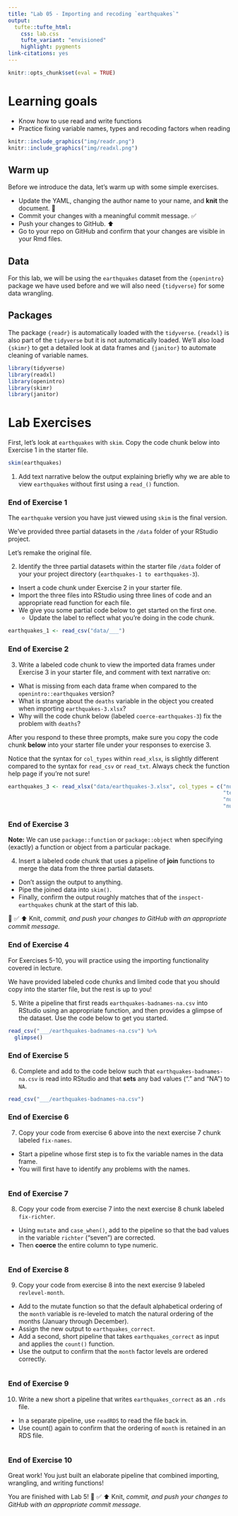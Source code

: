 ```yaml
---
title: "Lab 05 - Importing and recoding `earthquakes`"
output: 
  tufte::tufte_html:
    css: lab.css
    tufte_variant: "envisioned"
    highlight: pygments
link-citations: yes
---
```


```r
knitr::opts_chunk$set(eval = TRUE)
```

# Learning goals

-   Know how to use read and write functions
-   Practice fixing variable names, types and recoding factors when reading

```r
knitr::include_graphics("img/readr.png")
knitr::include_graphics("img/readxl.png")
```

## Warm up

Before we introduce the data, let's warm up with some simple exercises.

-   Update the YAML, changing the author name to your name, and **knit** the document. 🧶
-   Commit your changes with a meaningful commit message. ✅
-   Push your changes to GitHub.️ ⬆️
-   Go to your repo on GitHub and confirm that your changes are visible in your Rmd files.

## Data

For this lab, we will be using the `earthquakes` dataset from the `{openintro}` package we have used before and we will also need `{tidyverse}` for some data wrangling.

## Packages

The package `{readr}` is automatically loaded with the `tidyverse`.
`{readxl}` is also part of the `tidyverse` but it is not automatically loaded.
We'll also load `{skimr}` to get a detailed look at data frames and `{janitor}` to automate cleaning of variable names.

```r
library(tidyverse)
library(readxl)
library(openintro)
library(skimr)
library(janitor)
```

# Lab Exercises

First, let's look at `earthquakes` with `skim`.
Copy the code chunk below into Exercise 1 in the starter file.

```r
skim(earthquakes)
```

1.  Add text narrative below the output explaining briefly why we are able to view `earthquakes` without first using a `read_()` function.

### End of Exercise 1

The `earthquake` version you have just viewed using `skim` is the final version.  

We've provided three partial datasets in the `/data` folder of your RStudio project.  

Let's remake the original file.  

2.  Identify the three partial datasets within the starter file `/data` folder of your your project directory (`earthquakes-1 to earthquakes-3`).  

* Insert a code chunk under Exercise 2 in your starter file. 
* Import the three files into RStudio using three lines of code and an appropriate read function for each file. 
* We give you some partial code below to get started on the first one.
  + Update the label to reflect what you're doing in the code chunk.

```r
earthquakes_1 <- read_csv("data/___")
```


### End of Exercise 2

3.  Write a labeled code chunk to view the imported data frames under Exercise 3 in your starter file, and comment with text narrative on:  

* What is missing from each data frame when compared to the `openintro::earthquakes` version?  
* What is strange about the `deaths` variable in the object you created when importing `earthquakes-3.xlsx`?  
* Why will the code chunk below (labeled `coerce-earthquakes-3`) fix the problem with `deaths`?  

After you respond to these three prompts, make sure you copy the code chunk **below** into your starter file under your responses to exercise 3.

Notice that the syntax for `col_types` within `read_xlsx`, is slightly different compared to the syntax for `read_csv` or `read_txt`. Always check the function help page if you're not sure!  


```r
earthquakes_3 <- read_xlsx("data/earthquakes-3.xlsx", col_types = c("numeric", 
                                                                    "text",
                                                                    "numeric",
                                                                    "numeric"))
```

### End of Exercise 3

**Note:** We can use `package::function` or `package::object` when specifying (exactly) a function or object from a particular package.

4.  Insert a labeled code chunk that uses a pipeline of **join** functions to merge the data from the three partial datasets.  

* Don't assign the output to anything.
* Pipe the joined data into `skim()`.
* Finally, confirm the output roughly matches that of the `inspect-earthquakes` chunk at the start of this lab.

🧶 ✅ ⬆️ Knit, *commit, and push your changes to GitHub with an appropriate commit message.*

### End of Exercise 4

For Exercises 5-10, you will practice using the importing functionality covered in lecture.  

We have provided labeled code chunks and limited code that you should copy into the starter file, but the rest is up to you!  


5.  Write a pipeline that first reads `earthquakes-badnames-na.csv` into RStudio using an appropriate function, and then provides a glimpse of the dataset. Use the code below to get you started.

```r
read_csv("___/earthquakes-badnames-na.csv") %>% 
  glimpse()
```

### End of Exercise 5

6.  Complete and add to the code below such that `earthquakes-badnames-na.csv` is read into RStudio and that **sets** any bad values ("." and "NA") to `NA`.

```r
read_csv("___/earthquakes-badnames-na.csv") 
```

### End of Exercise 6

7.  Copy your code from exercise 6 above into the next exercise 7 chunk labeled `fix-names`.  

* Start a pipeline whose first step is to fix the variable names in the data frame.
* You will first have to identify any problems with the names.

```r

```

### End of Exercise 7

8.  Copy your code from exercise 7 into the next exercise 8 chunk labeled `fix-richter`.  

* Using `mutate` and `case_when()`, add to the pipeline so that the bad values in the variable `richter` ("seven") are corrected.
* Then **coerce** the entire column to type numeric.

```r

```

### End of Exercise 8

9.  Copy your code from exercise 8 into the next exercise 9 labeled `revlevel-month`.  

* Add to the mutate function so that the default alphabetical ordering of the `month` variable is re-leveled to match the natural ordering of the months (January through December).
* Assign the new output to `earthquakes_correct`. 
* Add a second, short pipeline that takes `earthquakes_correct` as input and applies the `count()` function.
* Use the output to confirm that the `month` factor levels are ordered correctly.

```r

```

### End of Exercise 9

10. Write a new short a pipeline that writes `earthquakes_correct` as an `.rds` file.  

* In a separate pipeline, use `readRDS` to read the file back in.
* Use count() again to confirm that the ordering of `month` is retained in an RDS file.

```r

```

### End of Exercise 10

Great work!
You just built an elaborate pipeline that combined importing, wrangling, and writing functions!

You are finished with Lab 5!
🧶 ✅ ⬆️ Knit, *commit, and push your changes to GitHub with an appropriate commit message.*
